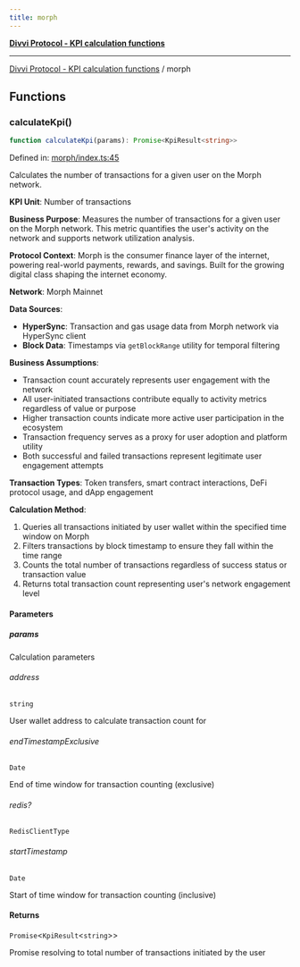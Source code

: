 ```yaml
---
title: morph
---
```

[**Divvi Protocol - KPI calculation functions**](./README)

---

[Divvi Protocol - KPI calculation functions](./README) / morph
## Functions

### calculateKpi()

```ts
function calculateKpi(params): Promise<KpiResult<string>>
```

Defined in: [morph/index.ts:45](https://github.com/divvi-xyz/divvi-protocol/blob/main/scripts/calculateKpi/protocols/morph/index.ts#L45)

Calculates the number of transactions for a given user on the Morph network.

**KPI Unit**: Number of transactions

**Business Purpose**: Measures the number of transactions for a given user on the Morph network.
This metric quantifies the user's activity on the network and supports network utilization analysis.

**Protocol Context**: Morph is the consumer finance layer of the internet, powering real-world payments,
rewards, and savings. Built for the growing digital class shaping the internet economy.

**Network**: Morph Mainnet

**Data Sources**:

- **HyperSync**: Transaction and gas usage data from Morph network via HyperSync client
- **Block Data**: Timestamps via `getBlockRange` utility for temporal filtering

**Business Assumptions**:

- Transaction count accurately represents user engagement with the network
- All user-initiated transactions contribute equally to activity metrics regardless of value or purpose
- Higher transaction counts indicate more active user participation in the ecosystem
- Transaction frequency serves as a proxy for user adoption and platform utility
- Both successful and failed transactions represent legitimate user engagement attempts

**Transaction Types**: Token transfers, smart contract interactions, DeFi protocol usage, and dApp engagement

**Calculation Method**:

1. Queries all transactions initiated by user wallet within the specified time window on Morph
2. Filters transactions by block timestamp to ensure they fall within the time range
3. Counts the total number of transactions regardless of success status or transaction value
4. Returns total transaction count representing user's network engagement level

#### Parameters

##### params

Calculation parameters

###### address

`string`

User wallet address to calculate transaction count for

###### endTimestampExclusive

`Date`

End of time window for transaction counting (exclusive)

###### redis?

`RedisClientType`

###### startTimestamp

`Date`

Start of time window for transaction counting (inclusive)

#### Returns

`Promise`\<`KpiResult`\<`string`\>\>

Promise resolving to total number of transactions initiated by the user



<EditPage editUrl="https://github.com/divvi-xyz/divvi-protocol/edit/main/docs/calculate-kpi/morph.md" />